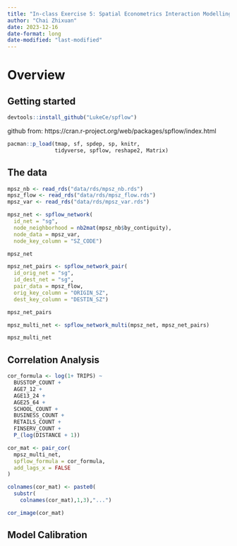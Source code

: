 ```yaml
---
title: "In-class Exercise 5: Spatial Econometrics Interaction Modelling"
author: "Chai Zhixuan"
date: 2023-12-16
date-format: long
date-modified: "last-modified"
---
```


# Overview

## Getting started

```r
devtools::install_github("LukeCe/spflow")
```

::: callout-note
github from: https://cran.r-project.org/web/packages/spflow/index.html
:::

```r
pacman::p_load(tmap, sf, spdep, sp, knitr,
               tidyverse, spflow, reshape2, Matrix)
```

## The data

```r
mpsz_nb <- read_rds("data/rds/mpsz_nb.rds")
mpsz_flow <- read_rds("data/rds/mpsz_flow.rds")
mpsz_var <- read_rds("data/rds/mpsz_var.rds")
```

```r
mpsz_net <- spflow_network(
  id_net = "sg",
  node_neighborhood = nb2mat(mpsz_nb$by_contiguity),
  node_data = mpsz_var,
  node_key_column = "SZ_CODE")

mpsz_net
```

```r
mpsz_net_pairs <- spflow_network_pair(
  id_orig_net = "sg",
  id_dest_net = "sg",
  pair_data = mpsz_flow,
  orig_key_column = "ORIGIN_SZ",
  dest_key_column = "DESTIN_SZ")

mpsz_net_pairs
```

```r
mpsz_multi_net <- spflow_network_multi(mpsz_net, mpsz_net_pairs)

mpsz_multi_net
```

## Correlation Analysis

```r
cor_formula <- log(1+ TRIPS) ~
  BUSSTOP_COUNT +
  AGE7_12 +
  AGE13_24 +
  AGE25_64 +
  SCHOOL_COUNT +
  BUSINESS_COUNT +
  RETAILS_COUNT +
  FINSERV_COUNT +
  P_(log(DISTANCE + 1))
```

```r
cor_mat <- pair_cor(
  mpsz_multi_net,
  spflow_formula = cor_formula,
  add_lags_x = FALSE
)

colnames(cor_mat) <- paste0(
  substr(
    colnames(cor_mat),1,3),"...")

cor_image(cor_mat)
```

## Model Calibration 
